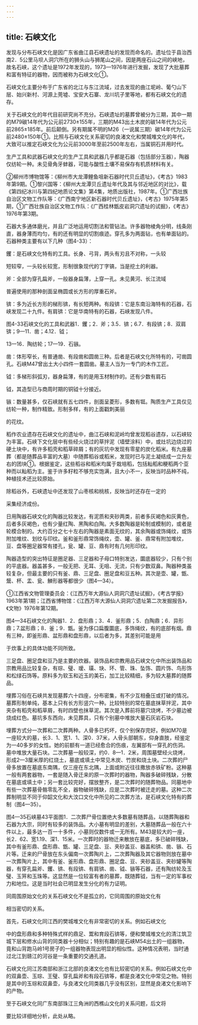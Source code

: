 ```yaml
---
---
---
```

title: 石峡文化
---



发现与分布石峡文化是因广东省曲江县石峡遗址的发现而命名的。遗址位于县治西南2．5公里马坝人洞穴所在的狮头山与狮尾山之间，因是两座石山之间的峡地，故名石峡，这个遗址是1972年发现的，1973—1976年进行发掘，发现了大批墓葬和富有特征的器物，因而被称为石峡文化①。

石峡文化主要分布于广东省的北江与东江流域，过去发现的曲江坭岭、葡勺山下层、始兴新村、河源上莞墟、宝安大石寨、龙川坑子里等地，都有石峡文化的遗存。

关于石峡文化的年代目前研究尚不充分。石峡遗址的墓葬曾被分为三期，其中一期的M79碳14年代为公元前2730±155年，三期的M43出土木炭的碳14年代为公元前2865±185年。前后颠倒。另有期属不明的M26（一说属三期）碳14年代为公元前2480±150年①。比照与石峡文化关系密切的良渚文化和樊城堆文化的年代，大致可以推定石峡文化为公元前3000年至前2500年左右，当属铜石并用时代。

生产工具和武器石峡文化的生产工具和武器几乎都是石器（包括部分玉器），陶器仅纺轮一种。未见骨角牙蚌器，可能与酸性土壤不易保存有机质材料有关。

②柳州市博物馆等：《柳州市大龙潭鲤鱼咀新石器时代贝丘遗址》，《考古》1983年第9期。①黎兴国等：《柳州大龙潭贝丘遗址年代及其与邻近地区的对比》，载《第四纪冰川与第四纪地质论文集》第4集，地质出版社，1987年。①广西壮族自治区文物工作队等：《广西南宁地区新石器时代贝丘遗址》，《考古》1975年第5期，①广西壮族自治区文物工作队：《广西桂林甑皮岩洞穴遗址的试掘》，《考古》1976年第3期。

石器大多通体磨光，并且广泛地运用切割法和管钻法。许多器物棱角分明，线条刚直，器身薄而均匀，有的还有明显的切割痕迹。穿孔多为两面钻，也有单面钻的。石器种类主要有以下几种（图4-33）：

钁：是石峡文化特有的工具。长身、弓背，两头有刃且不对称，一头较

短较窄，一头较长较宽，形制很象现代的丁字镐，当是挖土的利器。

斧：全部为穿孔扁斧，一般器身扁薄，上穿一孔。未见黄河、长江流域

普遍使用的那种剖面呈椭圆或长方形的厚重石斧。

锛：多为近长方形的梯形锛，有长短两种。有段锛：它是东南沿海特有的石器，石峡发现二十九件。有肩锛：它是华南特有的石器，石峡发现八件。

图4-33石峡文化的工具和武器1．钁；2．斧；3.5．锛；6.7．有段锛；8．双肩锛；9—11．凿；4.12．钺；

13—16．陶纺轮；17—19．石镞。

凿：体形窄长，有普通凿、有段凿和圆凿三种。后者是石峡文化所特有的，可凿圆孔。石峡M47曾出土大小四件一套圆凿。墓主人当为一专门的木作工匠。

钺：多梯形斜弧刃，器身扁薄，有的是用玉材制作的。还有少数有肩石

钺，其造型已与商周时期的铜钺十分接近。

镞：数量甚多，仅石峡就有五七四件，剖面呈菱形，多数有铤。陶质生产工具仅见纺轮一种，制作精致。形制多样，有的上面戳刺美丽

的花纹。

稻作农业遗存在石峡文化的遗址中，曲江石峡和泥岭均曾发现稻谷遗存，以石峡较为丰富。石峡下文化层中有些经火烧过的草拌泥（墙壁涂料）中，或灶坑边烧过的硬土块中，有许多稻壳和稻草碎屑；有的灰坑中发现有零星的炭化稻米。有九座墓葬（都是随葬品丰富的大墓）中随葬稻谷或稻米，发现时已与泥土凝结成一立升左右的团块①。根据鉴定，这些稻谷和稻米均属于栽培稻，包括籼稻和粳稻两个亚种而以籼稻为主。鉴于许多籽粒不够充实饱满，且大小不一，反映当时品种不纯，种植技术还比较原始。

除稻谷外，石峡遗址中还发现了山枣核和桃核，反映当时还存在一定的

采集经济成份。

日用陶器石峡文化的陶器比较发达，有泥质和夹砂两类，前者多灰褐色和灰黄色，后者多灰褐色，也有少量红陶、黑陶和白陶。大多数陶器是轮制或模制的，或者是轮模合制的。大约百分之七十左右的陶器是素面无纹的，其余陶器或饰绳纹，或饰附加堆纹、划纹与印纹。釜和釜形鼎常饰绳纹，壶、罐、釜、鼎常有附加堆纹，豆、盘等圈足器常有搂孔，瓮、罐、豆、鼎有时有几何形印纹。

陶器造型的突出特征是圈足器、三足器和子母口特别发达，圜底器较少，只有个别的平底器。器盖甚多，一般无把、无耳、无咀、无流，只有少数双鼻。陶器种类虽较复杂，但最主要的只有釜、鼎、三足盘、圈足盘和豆五种。其次是壶、罐，甑、鬶、杯、盂、瓮、觯形器等都很少（图4—34）。

①江西省文物管理委员会：《江西万年大源仙人洞洞穴遗址试掘》，《考古学报》1963年第1期；江西省博物馆：《江西万年大源仙人洞洞穴遗址第二次发掘报告》，《文物》1976年第12期。

图4—34石峡文化的陶器1．2．盘形鼎；3．4．釜形鼎；5．白陶鼎；6．异形鼎；7.盆形鼎；8．釜；9．甑。釜为侈口扁腹圜底，多饰绳纹，有的底部有烟。鼎有三种，即釜形鼎、盆形鼎和盘形鼎，以后者为多，其差别可能是用

于炊事上的具体功能不同所致。

三足盘、圈足盘和豆乃是主要的炊器。装饰品和宗教用品石峡文化中所出装饰品和宗教用品比较复杂，有琮、璧、瑷、璜、玦、环、管、珠、坠饰、圆片饰、鸟形饰和松绿石饰等。原料多为软玉和近玉的美石，加工比较精细，多为较大墓葬的随葬品。

埋葬习俗在石峡共发现墓葬六十四座，分布密集，有不少互相叠压或打破的情况。墓葬形制单纯，基本上只有长方形竖穴一种。比较特别的常在墓底抹草拌泥，其中夹杂有稻壳和稻草屑，有时四壁也抹草泥。其次是入葬前将墓穴烧烤，不少墓边被烧成红色。墓坑多东西向，未见葬具，只有个别墓中堆放大量石灰岩石块。

埋葬方式分一次葬和二次葬两种。人骨多已朽坏，仅个别保存完好。例如M70是一座较大的墓，长3．1、宽1．1、深0．37米，人骨头部朝东，仰身直肢，经鉴定为一40多岁的女性。她的前额有一道已经愈合的伤痕，左翼部有一穿孔的伤洞。墓中堆放大量石块。二次葬墓一般较深，约0．8—1．2米，周围墓壁经火烧烤，形成2—3厘米厚的红烧土，墓底或填土中常见木炭、竹炭和烧土块。二次葬的尸骨多放置在墓底东南隅，仅三座在东北隅，上面或附近往往撒放赤铁矿粉。这种墓一般有两套器物，一套是随入骨迁来的原一次葬时的器物，陶器多破碎残缺，分散在墓底或填土中；另一套比较完好，摆放整齐，是二次葬时的随葬物品。同墓地中有些一次葬墓骨骼零乱不全，器物破碎残缺，应是二次葬时被迁走的墓。这种二次葬制明显不同于仰韶文化和大汶口文化中所见的二次葬方法，是石峡文化特有的葬制（图4—35）。

图4—35石峡墓43平面图1．二次葬尸骨位置绝大多数墓有随葬品，以随葬陶器和石器为大宗，同时有较多的装饰品。大小墓有明显的差别，大墓随葬品一般在六十件以上，最多达一百一十多件，小墓则仅数件或一无所有。M43是较大的一座，长2．62、宽1.19、深1．15米。一次葬时的器物迁来散放在墓底，多已破碎残缺，其中有釜形鼎、盘形鼎、甑、罐、三足盘、豆、夹砂盖豆、器盖和锛、凿、镞、石片等。迁来的尸骨放在东头偏南一次葬陶片上，二次葬陶器及其它器物则放在墓中一次葬陶片上，其中有釜、釜形鼎、盘形鼎、圈足盘、豆、夹砂盖豆、夹砂罐等陶器，有穿孔扁斧、钁、锛、有段锛、有肩锛、凿、钺、镞等石器，还有陶纺轮及玉璧、玉笄和玉珠等。这显然是一位较富有者的墓葬，既随葬钺，当有一定的军事权力和地位。这是当时社会已明显发生分化的有力证明。

同周围原始文化的关系石峡文化不是孤立的，它同周围的原始文化有

相当密切的关系。

首先，石峡文化同江西的樊城堆文化有非常密切的关系。例如石峡文化

中的盘形鼎和多种特殊式样的鼎足、鬻和育段石锛等，便和樊城堆文化的清江筑卫城下层和修水山背的同类器十分相似；特别有趣的是石峡M54出土的一组器物，竟和山背跑马岭1号房子的一组器物表现出明显的相似性。这种情况表明，当时通过北江到赣江的河谷是一条重要的交通孔道。

石峡文化同江苏南部和浙江北部的良渚文化也有比较密切的关系。例如石峡文化中的双鼻壶、玉琮、王璧、穿孔扁斧和有段石锛等，都是良渚文化中常见之物。特别是其中的玉琮和双鼻壶，与良渚文化同类器几乎没有区别，显然是良渚文化影响下的产物。

至于石峡文化同广东南部珠江三角洲的西樵山文化的关系问题，后文将

要比较详细地分析，此处从略。